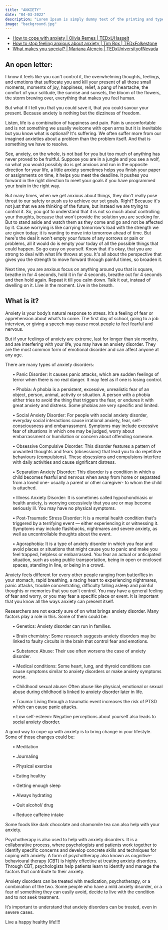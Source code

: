 ```yaml
---
title: "ANXIETY"
date: "04-03-2022"
description: "Lorem Ipsum is simply dummy text of the printing and typesetting industry. Lorem Ipsum has been the industry's standard dummy text ever since the 1500s."
image: "background.jpg"
---
```



<div className="row">
<div className="col-lg-4">
  <div className="card shadow mb-4">
    <Images filename="anxiety1.png" style={{ height: "auto", width: "100%" }} />
  </div>
</div>

  <div className="col-lg-4">
  <div className="card shadow mb-4">
  <Images filename="anxiety2.png" style={{height: "auto", width:"100%"}}/>
  </div>
  </div>
 
  <div className="col-lg-4">
  <div className="card shadow mb-4">
  <Images filename="anxiety3.png" style={{height: "auto", width:"100%"}}/>
  </div>
  </div>
  
</div>

- [How to cope with anxiety | Olivia Remes | TEDxUHasselt](https://www.youtube.com/watch?v=WWloIAQpMcQ)
- [How to stop feeling anxious about anxiety | Tim Box | TEDxFolkestone](https://www.youtube.com/watch?v=ZidGozDhOjg)
- [What makes you special? | Mariana Atencio | TEDxUniversityofNevada](https://www.youtube.com/watch?v=MY5SatbZMAo)

## An open letter:

<p>
  I know it feels like you can't control it, the overwhelming thoughts,
  feelings, and emotions that suffocate you and kill your present of all those
  small moments, moments of joy, happiness, relief, a pang of heartache, the
  comfort of your solitude, the sunrise and sunsets, the bloom of the flowers,
  the storm brewing over, everything that makes you feel human.
</p>
<p>
  But what if I tell you that you could save it, that you could savour your
  present. Because anxiety is nothing but the dizziness of freedom.
</p>
<p>
  Listen, life is a combination of happiness and pain. Pain is uncomfortable and
  is not something we usually welcome with open arms but it is inevitable but
  you know what is optional? It's suffering. We often suffer more from our
  imagined anxieties about a problem than the problem itself. And that is
  something we have to resolve.
</p>
<p>
  See, anxiety, on the whole, is not bad for you but too much of anything has
  never proved to be fruitful. Suppose you are in a jungle and you see a wolf,
  so what you would possibly do is get anxious and run in the opposite direction
  for your life, a little anxiety sometimes helps you finish your paper or
  assignments on time, it helps you meet the deadline. It pushes you forward in
  the right direction to meet your goals if you have programmed your brain in
  the right way.
</p>
<p>
  But many times, when we get anxious about things, they don't really pose
  threat to our safety or push us to achieve our set goals. Right? Because it's
  not just that we are thinking of the future, but instead we are trying to
  control it. So, you got to understand that it is not so much about controlling
  your thoughts, because that won't provide the solution you are seeking for.
  But to stand aside and watch them as they come and go and not be affected by
  it. Cause worrying is like carrying tomorrow's load with the strength we are
  given today; it is wanting to move into tomorrow ahead of time. But here's the
  deal it won't empty your future of any sorrows or pain or problems, all it
  would do is empty your today of all the possible things that could happen. So
  go easy on yourself. Know that it's okay, that you are strong to deal with
  what life throws at you. It's all about the perspective that gives you the
  strength to move forward through painful times, so broaden it.
</p>
<p>
  Next time, you are anxious focus on anything around you that is square,
  breathe in for 4 seconds, hold it in for 4 seconds, breathe out for 4 seconds
  and then hold again. Repeat it till you calm down. Talk it out, instead of
  dwelling on it. Live in the moment. Live in the breath.
</p>

## What is it?

<p>
    Anxiety is your body’s natural response to stress. 
    It’s a feeling of fear or apprehension about what’s to come. 
    The first day of school, going to a job interview,
     or giving a speech may cause most people to feel fearful and nervous.
</p>
<p>
    But if your feelings of anxiety are extreme, 
    last for longer than six months, and are interfering with your life,
     you may have an anxiety disorder. They are the most common
     form of emotional disorder and can affect anyone at any age.
</p>
<p>
    There are many types of anxiety disorders:
    <ul>
•	Panic Disorder: It causes panic attacks, which are sudden 
feelings of terror when there is no real danger. It may feel as if one is losing
 control.</ul>
 <ul>
•	Phobia: A phobia is a persistent, excessive, unrealistic 
fear of an object, person, animal, activity or situation. A person 
with a phobia either tries to avoid the thing that triggers the fear,
 or endures it with great anxiety and distress. Some phobias are very specific 
 and limited.</ul><ul>
•	Social Anxiety Disorder: For people with social anxiety disorder,
 everyday social interactions cause irrational anxiety, fear, 
 self-consciousness and embarrassment. Symptoms may include excessive 
 fear of situations in which one may be judged, worry about embarrassment 
 or humiliation or concern about offending someone.</ul><ul>
•	Obsessive Compulsive Disorder: This disorder 
features a pattern of unwanted thoughts and fears (obsessions) that 
lead you to do repetitive behaviours (compulsions). These obsessions and 
compulsions interfere with daily activities and cause significant distress.</ul><ul>
•	Separation Anxiety Disorder: This disorder is a condition in which 
a child becomes fearful and nervous when away from home or separated 
from a loved one- usually a parent or other caregiver- to whom the 
child is attached.</ul><ul>
•	Illness Anxiety Disorder: It is sometimes 
called hypochondriasis or health anxiety, is worrying 
excessively that you are or may become seriously ill. 
You may have no physical symptoms.</ul><ul>
•	Post-Traumatic Stress Disorder: It is a mental 
health condition that's triggered by a terrifying
 event — either experiencing it or witnessing it. 
 Symptoms may include flashbacks, nightmares and severe
  anxiety, as well as uncontrollable thoughts about the event.</ul><ul>
•	Agoraphobia: It is a type of anxiety
 disorder in which you fear and avoid places or
  situations that might cause you to panic and make you feel 
  trapped, helpless or embarrassed. You fear an actual or anticipated situation,
   such as using public transportation, being in open or enclosed spaces,
    standing in line, or being in a crowd.</ul>

</p>
<p>
    Anxiety feels different for every other people ranging 
    from butterflies in your stomach, rapid breathing, a racing
     heart to experiencing nightmares, panic attacks, trouble concentrating, 
     difficulty falling asleep and painful thoughts or memories that you can’t control. 
     You may have a general feeling of fear and worry, or you may fear a specific
      place or event.
     It is important that you know all the ways anxiety can present itself.
</p>
<p>
    Researchers are not exactly sure of on what brings anxiety disorder.
     Many factors play a role in this. Some of them could be:
     <ul>
         •	Genetics: Anxiety disorder can run in families.
     </ul>
     <ul>
•	Brain chemistry: Some research suggests anxiety disorders may
 be linked to faulty circuits in the brain that control fear and emotions.
     </ul>
      <ul>
         •	Substance Abuse: Their use often worsens the case of anxiety disorder.
     </ul>
      <ul>
         •	Medical conditions: Some heart, lung, and thyroid conditions can cause symptoms
          similar to anxiety disorders or make anxiety symptoms worse.
     </ul>
      <ul>
         •	Childhood sexual abuse: Often abuse like physical,
          emotional or sexual abuse during childhood is linked to anxiety disorder later in life.
     </ul>
      <ul>
         •	Trauma: Living through a traumatic 
         event increases the risk of PTSD which can cause panic attacks.
     </ul>
      <ul>
         •	Low self-esteem: Negative perceptions about yourself
          also leads to social anxiety disorder. 
     </ul>
 
</p>
<p>
    A good way to cope up with anxiety is to bring change in your lifestyle.
     Some of those changes could be:
     <ul>
         •	Meditation
     </ul>
     <ul>
         •	Journaling
              </ul>
    <ul>
        •	Physical exercise
    </ul>
    <ul>
        •	Eating healthy
    </ul>
    <ul>
        •	Getting enough sleep
    </ul>
    <ul>
             •	Always hydrating
    </ul>
     <ul>
        •	Quit alcohol/ drug
    </ul>
     <ul>
        •	Reduce caffeine intake
    </ul>

</p>
<p>
    Some foods like dark chocolate and chamomile tea can also help with your anxiety.
</p>
<p>
    Psychotherapy is also used to help with anxiety disorders. 
    It is a collaborative process, where psychologists and patients 
    work together to identify specific concerns and develop concrete
     skills and techniques for coping with anxiety. A form of psychotherapy 
     also known as cognitive-behavioural therapy (CBT) is highly effective at
      treating anxiety disorders. Through CBT, psychologists help patients learn to
     identify and manage the factors that contribute to their anxiety.
</p>
<p>
    Anxiety disorders can be treated with medication, psychotherapy,
     or a combination of the two. Some people who have a mild anxiety disorder, 
     or a fear of something they can easily avoid,
     decide to live with the condition and to not seek treatment.
</p>
<p>
    It’s important to understand 
    that anxiety disorders can be treated, even in severe cases.
</p>
<p>
    Live a happy healthy life!!!!
</p>
